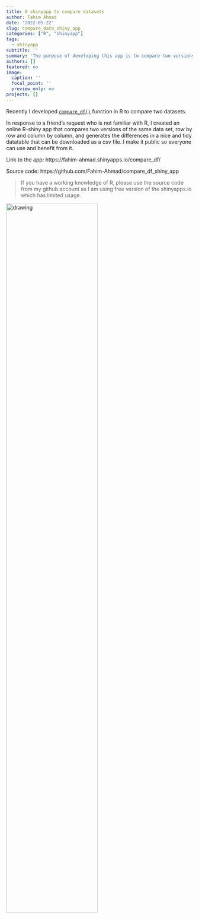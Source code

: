 ```yaml
---
title: A shinyapp to compare datasets
author: Fahim Ahmad
date: '2022-05-22'
slug: compare_data_shiny_app
categories: ["R", "shinyapp"]
tags:
  - shinyapp
subtitle: ''
summary: 'The purpose of developing this app is to compare two versions of the same dataset.'
authors: []
featured: no
image:
  caption: ''
  focal_point: ''
  preview_only: no
projects: []
---
```


Recently I developed [`compare_df()`](https://github.com/Fahim-Ahmad/r_custom_functions/blob/main/compare_df_function.R) function in R to compare two datasets.

In response to a friend's request who is not familiar with R, I created an online R-shiny app that compares two versions of the same data set, row by row and column by column, and generates the differences in a nice and tidy datatable that can be downloaded as a csv file. I make it public so everyone can use and benefit from it.

Link to the app: https://fahim-ahmad.shinyapps.io/compare_df/

Source code: https://github.com/Fahim-Ahmad/compare_df_shiny_app

> If you have a working knowledge of R, please use the source code from my github account as I am using free version of the shinyapps.io which has limited usage.

[<img src="imgs/compare_df_shiny.png" alt="drawing" style="width:70%;"/>](https://fahim-ahmad.shinyapps.io/compare_df/)
